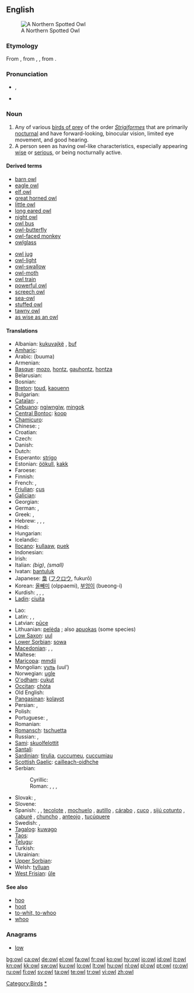 {{wikipedia}}
{{also|Owl}}
==English==
[[Image:Northern Spotted Owl.USFWS-thumb.jpg|thumb|right|A Northern Spotted Owl]]

===Etymology===
From {{etyl|ang}} {{term|ule|ūle|lang=ang}}, from {{proto|Germanic|uvvalōn}}, {{proto|Indo-European|ūw-|owl}}, from {{proto|Indo-European|ul-|to howl}}.

===Pronunciation===
* {{IPA|/aʊl/}}, {{SAMPA|/aUl/}}
* {{audio|en-us-owl.ogg|Audio (US)}}
*: {{rhymes|aʊl}}

===Noun===
{{en-noun}}

# Any of various [[bird of prey|birds of prey]] of the order ''[[Strigiformes]]'' that are primarily [[nocturnal]] and have forward-looking, binocular vision, limited eye movement, and good hearing.
# A person seen as having owl-like characteristics, especially appearing [[wise]] or [[serious]], or being nocturnally active.

====Derived terms====
{{rel-top|terms derived from "owl"}}
* [[barn owl]]
* [[eagle owl]]
* [[elf owl]]
* [[great horned owl]]
* [[little owl]]
* [[long eared owl]]
* [[night owl]]
* [[owl bus]]
* [[owl-butterfly]]
* [[owl-faced monkey]]
* [[owlglass]]
{{rel-mid}}
* [[owl jug]]
* [[owl-light]]
* [[owl-swallow]]
* [[owl-moth]]
* [[owl train]]
* [[powerful owl]]
* [[screech owl]]
* [[sea-owl]]
* [[stuffed owl]]
* [[tawny owl]]
* [[as wise as an owl]]
{{rel-bottom}}

====Translations====
{{trans-top|a bird}}
* Albanian: [[kukuvajkë]] {{f}}, [[buf]] {{m}}
* [[Amharic]]: {{tø|am|ጉጉት|tr=gugut|sc=Ethi}}
* Arabic: {{Arab|[[بومة]]}} (buuma) {{f}}
* Armenian: {{t-|hy|բու|tr=bu|sc=Armn|xs=Armenian}}
* [[Basque]]: [[mozo]], [[hontz]], [[gauhontz]], [[hontza]]
* Belarusian: {{t-|be|сава|f|tr=sava|sc=Cyrl|xs=Belarusian}}
* Bosnian: {{t-|bs|sova|f}}
* [[Breton]]: [[toud]], [[kaouenn]]
* Bulgarian: {{t|bg|кукумявка|f|tr=kukumjavka|sc=Cyrl}}
* [[Catalan]]: {{t|ca|òliba}}, {{t|ca|mussol}}
* [[Cebuano]]: [[ngiwngiw]], [[mingok]]
* [[Central Bontoc]]: [[koop]]
* [[Chamicuro]]: {{tø|ccc|ma'sheti}}
* Chinese: {{zh-tsp|鴞|鸮|xiāo}}; {{zh-tsp貓頭鷹|猫头鹰|māotóuyīng}}
* Croatian: {{t+|hr|sova|f}}
* Czech: {{t+|cs|sova|f}}
* Danish: {{t+|da|ugle}}
* Dutch: {{t+|nl|uil|m}}
* Esperanto: [[strigo]]
* Estonian: [[öökull]], [[kakk]]
* Faroese: {{t-|fo|ugla|xs=Faroese}}
* Finnish: {{t+|fi|pöllö}}
* French: {{t+|fr|hibou|m}}, {{t+|fr|chouette|f}}
* [[Friulian]]: [[çus]]
* [[Galician]]: {{t|gl|moucho|m|xs=Galician}}
* Georgian: {{t|ka|ბუ|tr=bu|sc=Geor|xs=Georgian}}
* German: {{t+|de|Eule|f}}, {{t+|de|Uhu|m}}
* Greek: {{t|el|γλαύκα|f|tr=gláfka|sc=Grek}}, {{t+|el|κουκουβάγια|f|tr=kukuváya|sc=Grek}}
* Hebrew: {{t|he|ינשוף|tr=yanshuf|sc=Hebr}}, {{t+|he|תנשמת|tr=tinshemeth|sc=Hebr}}, {{t|he|לילית|tr=liylith|sc=Hebr}}, {{t|he|אוח|tr=oakh|sc=Hebr}}
* Hindi: {{t-|hi|उल्लू|m|sc=Deva|xs=Hindi}}
* Hungarian: {{t+|hu|bagoly}}
* Icelandic: {{t+|is|ugla}}
* [[Ilocano]]: [[kullaaw]], [[puek]]
* Indonesian: {{t+|id|burung hantu|xs=Indonesian}}
* Irish: {{t+|ga|ulchabhán|xs=Irish}}
* Italian: {{t+|it|gufo|m}} ''(big)'', {{t+|it|civetta|f}} ''(small)''
* Ivatan: [[bantuluk]]
* Japanese: [[梟]] ([[フクロウ]], fukurō)
* Korean: [[올빼미]] (olppaemi), [[부엉이]] (bueong-i)
* Kurdish: {{t+|ku|kund}}, {{t+|ku|bu}}, {{t|ku|pû}}, {{t+|ku|pepûk}}
* [[Ladin]]: [[ciuita]]
{{trans-mid}}
* Lao: {{t-|lo|ເຄົ້າ|tr=khao|sc=Laoo|xs=Lao}}
* Latin: {{t-|la|ulula|f}}, {{t|la|noctua|f}}, {{t+|la|strix|f}}
* Latvian: [[pūce]]
* Lithuanian: [[pelėda]] {{f}}; also [[apuokas]] {{m}} (some species)
* [[Low Saxon]]: [[uul]] {{f}}
* [[Lower Sorbian]]: [[sowa]]
* [[Macedonian]]: {{t|mk|був|tr=buv|sc=Cyrl|xs=Macedonian}}, {{t|mk|ут|m|tr=ut|sc=Cyrl|xs=Macedonian}}, {{t-|mk|утка|f|tr=útka|sc=Cyrl|xs=Macedonian}}
* Maltese: {{t-|mt|kokka|xs=Maltese}}
* [[Maricopa]]: [[mmdii]]
* Mongolian: [[ууль]] (uul’)
* Norwegian: [[ugle]]
* [[O'odham]]: [[cukut]]
* [[Occitan]]: [[chòta]]
* Old English: {{t-|ang|ule|alt=ūle|xs=Old English}}
* [[Pangasinan]]: [[kolayot]]
* Persian: {{t+|fa|جغد|tr=jughd|sc=fa-Arab|xs=Persian}}, {{t+|fa|بوف|tr=buf|sc=fa-Arab|xs=Persian}}
* Polish: {{t+|pl|sowa|f}}
* Portuguese: {{t+|pt|coruja|f}}, {{t+|pt|estrige|f}}
* Romanian: {{t+|ro|bufniţă}}
* [[Romansch]]: [[tschuetta]]
* Russian: {{t+|ru|сова|f|tr=sová|sc=Cyrl}}, {{t+|ru|сыч|m|tr=syč|sc=Cyrl}}
* [[Sami]]: [[skuolfelottit]]
* [[Santali]]: {{tø|sat|ᱫᱩᱱᱫᱩ|tr=dundu|sc=Olck}}
* [[Sardinian]]: [[tirulia]], [[cuccumeu]], [[cuccumiau]]
* [[Scottish Gaelic]]: [[cailleach-oidhche]] {{f}}
* Serbian:
*: Cyrillic: {{t-|sr|сова|f|sc=Cyrl}}
*: Roman: {{t-|sr|sova|f}}, {{t|sr|jeja|f}}, {{t|sr|jejina|f}}, {{t|sr|buljina|f}}
* Slovak: {{t-|sk|sova|f}}, {{t-|sk|výr|m}}
* Slovene: {{t+|sl|sova|f}}
* Spanish: {{t-|es|búho|m}}, {{t+|es|lechuza|f}}, [[tecolote]] {{m}} {{italbrac|Mexico|Guatemala|Honduras}}, [[mochuelo]] {{m}} {{italbrac|Spain}}, [[autillo]] {{m}} {{italbrac|Spain}}, [[cárabo]] {{m}} {{italbrac|Spain}}, [[cuco]] {{m}} {{italbrac|Cuba}}, [[sijú cotunto]] {{m}} {{italbrac|Cuba}}, [[caburé]] {{m}} {{italbrac|Argentina}}, [[chuncho]] {{m}} {{italbrac|Argentina|Chile}}, [[anteojo]] {{m}} {{italbrac|Peru}}, [[tucúquere]] {{m}} {{italbrac|Peru|Bolivia|Argentina|Chile}}
* Swedish: {{t+|sv|uggla|c}}, {{t+|sv|uv|c}}
* [[Tagalog]]: [[kuwago]]
* [[Taos]]: {{tø|twf|kǫ̏wéna|sc=Latinx|xs=Taos}}
* [[Telugu]]: {{t|te|గుడ్లగూబ|tr=guDlagooba|sc=Telu}}
* Turkish: {{t+|tr|baykuş}}
* Ukrainian: {{t-|uk|сова|f|tr=sova|sc=Cyrl|xs=Ukrainian}}
* [[Upper Sorbian]]: {{tø|hsb|sowa|f|xs=Upper Sorbian}}
* Welsh: [[tylluan]]
* [[West Frisian]]: [[ûle]]
{{trans-bottom}}

====See also====
* [[hoo]]
* [[hoot]]
* [[to-whit, to-whoo]]
* [[whoo]]

===Anagrams===
* [[low]]

[[Category:Birds]]
[[Category:Owls|*]]

[[bg:owl]]
[[ca:owl]]
[[de:owl]]
[[el:owl]]
[[fa:owl]]
[[fr:owl]]
[[ko:owl]]
[[hy:owl]]
[[io:owl]]
[[id:owl]]
[[it:owl]]
[[kn:owl]]
[[kk:owl]]
[[sw:owl]]
[[ku:owl]]
[[lo:owl]]
[[lt:owl]]
[[hu:owl]]
[[nl:owl]]
[[pl:owl]]
[[pt:owl]]
[[ro:owl]]
[[ru:owl]]
[[fi:owl]]
[[sv:owl]]
[[ta:owl]]
[[te:owl]]
[[tr:owl]]
[[vi:owl]]
[[zh:owl]]